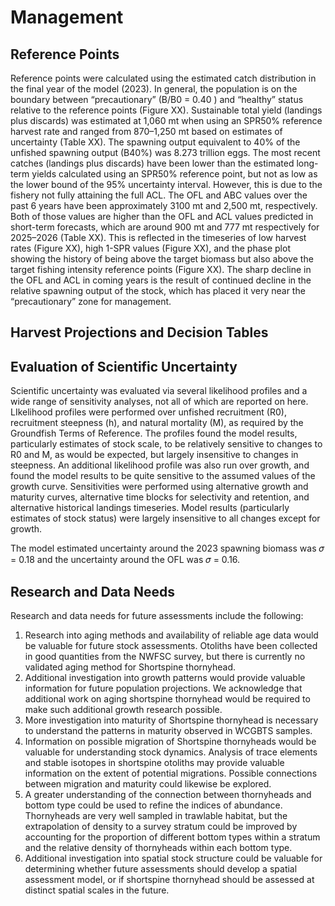 # Management 

## Reference Points
Reference points were calculated using the estimated catch distribution in the final year of the model (2023). In general, the population is on the boundary between “precautionary” (B/B0 = 0.40 ) and “healthy” status relative to the reference points (Figure XX). Sustainable total yield (landings plus discards) was estimated at 1,060 mt when using an SPR50% reference harvest rate and ranged from 870–1,250 mt based on estimates of uncertainty (Table XX). The spawning output equivalent to 40% of the unfished spawning output (B40%) was 8.273 trillion eggs.  The most recent catches (landings plus discards) have been lower than the estimated long-term yields calculated using an SPR50% reference point, but not as low as the lower bound of the 95% uncertainty interval. However, this is due to the fishery not fully attaining the full ACL. The OFL and ABC values over the past 6 years have been approximately 3100 mt and 2,500 mt, respectively. Both of those values are higher than the OFL and ACL values predicted in short-term forecasts, which are around 900 mt and 777 mt respectively for 2025–2026 (Table XX). This is reflected in the timeseries of low harvest rates (Figure XX), high 1-SPR values (Figure XX), and the phase plot showing the history of being above the target biomass but also above the target fishing intensity reference points (Figure XX). The sharp decline in the OFL and ACL in coming years is the result of continued decline in the relative spawning output of the stock, which has placed it very near the “precautionary” zone for management.

## Harvest Projections and Decision Tables

## Evaluation of Scientific Uncertainty
Scientific uncertainty was evaluated via several likelihood profiles and a wide range of sensitivity analyses, not all of which are reported on here. LIkelihood profiles were performed over unfished recruitment (R0), recruitment steepness (h), and natural mortality (M), as required by the Groundfish Terms of Reference. The profiles found the model results, particularly estimates of stock scale, to be relatively sensitive to changes to R0 and M, as would be expected, but largely insensitive to changes in steepness. An additional likelihood profile was also run over growth, and found the model results to be quite sensitive to the assumed values of the growth curve. Sensitivities were performed using alternative growth and maturity curves, alternative time blocks for selectivity and retention, and alternative historical landings timeseries. Model results (particularly estimates of stock status) were largely insensitive to all changes except for growth.

The model estimated uncertainty around the 2023 spawning biomass was 𝜎 = 0.18 and the uncertainty around the OFL was 𝜎 = 0.16.


## Research and Data Needs
Research and data needs for future assessments include the following: 

1. Research into aging methods and availability of reliable age data would be valuable for future stock assessments. Otoliths have been collected in good quantities from the NWFSC survey, but there is currently no validated aging method for Shortspine thornyhead. 
2. Additional investigation into growth patterns would provide valuable information for future population projections. We acknowledge that additional work on aging shortspine thornyhead would be required to make such additional growth research possible.
3. More investigation into maturity of Shortspine thornyhead is necessary to understand the patterns in maturity observed in WCGBTS samples. 
4. Information on possible migration of Shortspine thornyheads would be valuable for understanding stock dynamics. Analysis of trace elements and stable isotopes in shortspine otoliths may provide valuable information on the extent of potential migrations. Possible connections between migration and maturity could likewise be explored. 
5. A greater understanding of the connection between thornyheads and bottom type could be used to refine the indices of abundance. Thornyheads are very well sampled in trawlable habitat, but the extrapolation of density to a survey stratum could be improved by accounting for the proportion of different bottom types within a stratum and the relative density of thornyheads within each bottom type.
6. Additional investigation into spatial stock structure could be valuable for determining whether future assessments should develop a spatial assessment model, or if shortspine thornyhead should be assessed at distinct spatial scales in the future.

